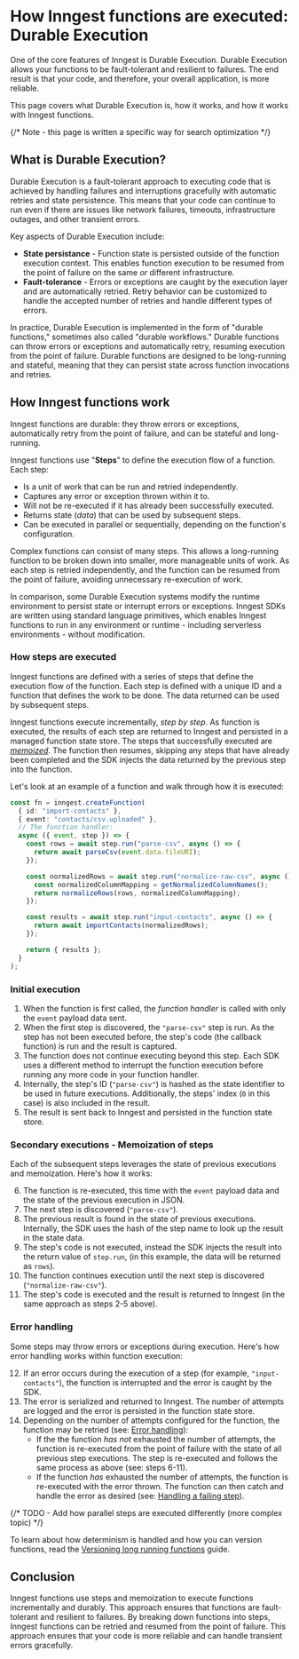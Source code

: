 
# How Inngest functions are executed: Durable Execution

One of the core features of Inngest is Durable Execution. Durable Execution allows your functions to be fault-tolerant and resilient to failures. The end result is that your code, and therefore, your overall application, is more reliable.

This page covers what Durable Execution is, how it works, and how it works with Inngest functions.

{/* Note - this page is written a specific way for search optimization */}
## What is Durable Execution?

Durable Execution is a fault-tolerant approach to executing code that is achieved by handling failures and interruptions gracefully with automatic retries and state persistence. This means that your code can continue to run even if there are issues like network failures, timeouts, infrastructure outages, and other transient errors.

Key aspects of Durable Execution include:

* **State persistance** - Function state is persisted outside of the function execution context. This enables function execution to be resumed from the point of failure on the same _or_ different infrastructure.
* **Fault-tolerance** - Errors or exceptions are caught by the execution layer and are automatically retried. Retry behavior can be customized to handle the accepted number of retries and handle different types of errors.

In practice, Durable Execution is implemented in the form of "durable functions," sometimes also called "durable workflows." Durable functions can throw errors or exceptions and automatically retry, resuming execution from the point of failure. Durable functions are designed to be long-running and stateful, meaning that they can persist state across function invocations and retries.

## How Inngest functions work

Inngest functions are durable: they throw errors or exceptions, automatically retry from the point of failure, and can be stateful and long-running.

Inngest functions use "**Steps**" to define the execution flow of a function. Each step:

* Is a unit of work that can be run and retried independently.
* Captures any error or exception thrown within it to.
* Will not be re-executed if it has already been successfully executed.
* Returns state (_data_) that can be used by subsequent steps.
* Can be executed in parallel or sequentially, depending on the function's configuration.

Complex functions can consist of many steps. This allows a long-running function to be broken down into smaller, more manageable units of work. As each step is retried independently, and the function can be resumed from the point of failure, avoiding unnecessary re-execution of work.

In comparison, some Durable Execution systems modify the runtime environment to persist state or interrupt errors or exceptions. Inngest SDKs are written using standard language primitives, which enables Inngest functions to run in any environment or runtime - including serverless environments - without modification.

### How steps are executed

Inngest functions are defined with a series of steps that define the execution flow of the function. Each step is defined with a unique ID and a function that defines the work to be done. The data returned can be used by subsequent steps.

Inngest functions execute incrementally, _step by step_. As function is executed, the results of each step are returned to Inngest and persisted in a managed function state store. The steps that successfully executed are [_memoized_](https://en.wikipedia.org/wiki/Memoization). The function then resumes, skipping any steps that have already been completed and the SDK injects the data returned by the previous step into the function.

Let's look at an example of a function and walk through how it is executed:

```typescript
const fn = inngest.createFunction(
  { id: "import-contacts" },
  { event: "contacts/csv.uploaded" },
  // The function handler:
  async ({ event, step }) => {
    const rows = await step.run("parse-csv", async () => {
      return await parseCsv(event.data.fileURI);
    });

    const normalizedRows = await step.run("normalize-raw-csv", async () => {
      const normalizedColumnMapping = getNormalizedColumnNames();
      return normalizeRows(rows, normalizedColumnMapping);
    });

    const results = await step.run("input-contacts", async () => {
      return await importContacts(normalizedRows);
    });

    return { results };
  }
);
```

### Initial execution

1. When the function is first called, the _function handler_ is called with only the `event` payload data sent.
2. When the first step is discovered, the `"parse-csv"` step is run. As the step has not been executed before, the step's code (the callback function) is run and the result is captured.
3. The function does not continue executing beyond this step. Each SDK uses a different method to interrupt the function execution before running any more code in your function handler.
4. Internally, the step's ID (`"parse-csv"`) is hashed as the state identifier to be used in future executions. Additionally, the steps' index (`0` in this case) is also included in the result.
5. The result is sent back to Inngest and persisted in the function state store.

### Secondary executions - Memoization of steps

Each of the subsequent steps leverages the state of previous executions and memoization. Here's how it works:

6. The function is re-executed, this time with the `event` payload data and the state of the previous execution in JSON.
7. The next step is discovered (`"parse-csv"`).
8. The previous result is found in the state of previous executions. Internally, the SDK uses the hash of the step name to look up the result in the state data.
9. The step's code is not executed, instead the SDK injects the result into the return value of `step.run`, (in this example, the data will be returned as `rows`).
10. The function continues execution until the next step is discovered (`"normalize-raw-csv"`).
11. The step's code is executed and the result is returned to Inngest (in the same approach as steps 2-5 above).

### Error handling

Some steps may throw errors or exceptions during execution. Here's how error handling works within function execution:

12. If an error occurs during the execution of a step (for example, `"input-contacts"`), the function is interrupted and the error is caught by the SDK.
13. The error is serialized and returned to Inngest. The number of attempts are logged and the error is persisted in the function state store.
14. Depending on the number of attempts configured for the function, the function may be retried (see: [Error handling](/docs/guides/error-handling)):
    * If the the function _has not_ exhausted the number of attempts, the function is re-executed from the point of failure with the state of all previous step executions. The step is re-executed and follows the same process as above (see: steps 6-11).
    * If the function _has_ exhausted the number of attempts, the function is re-executed with the error thrown. The function can then catch and handle the error as desired (see: [Handling a failing step](/docs/guides/error-handling#handling-a-failing-step)).

{/* TODO - Add how parallel steps are executed differently (more complex topic) */}

To learn about how determinism is handled and how you can version functions, read the [Versioning long running functions](/docs/learn/versioning) guide.

## Conclusion

Inngest functions use steps and memoization to execute functions incrementally and durably. This approach ensures that functions are fault-tolerant and resilient to failures. By breaking down functions into steps, Inngest functions can be retried and resumed from the point of failure. This approach ensures that your code is more reliable and can handle transient errors gracefully.
